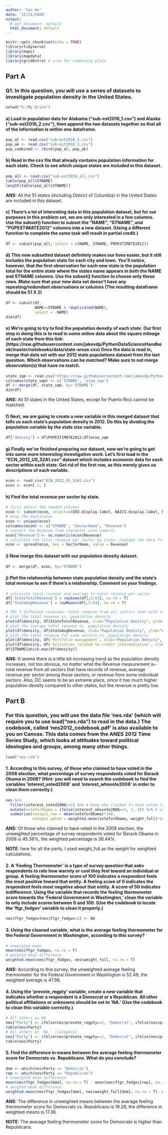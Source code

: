 ```yaml
---
author: 'Yan He'
date: '12/21/2020'
output:
  # pdf_document: default
  html_document: default
---
```


```r
knitr::opts_chunk$set(echo = TRUE) 
library(tidyverse) 
library(maps) 
library(mapdata)
library(gridExtra) # used for combining plots
```

## Part A
### Q1. In this question, you will use a series of datasets to investigate population density in the United States.
```r
setwd("G:/My Drive")
```

#### a) Load in population data for Alabama (“sub-est2016_1.csv”) and Alaska (“sub-est2016_2.csv”), then append the two datasets together so that all of the information is within one dataframe.
```r
pop_al <- read.csv("sub-est2016_1.csv")
pop_ak <- read.csv("sub-est2016_2.csv")
pop_combined <- rbind(pop_al, pop_ak)
```

#### b) Read in the csv file that already contains population information for each state. Check to see which unique states are included in this dataset.
```r
pop_all <- read.csv("sub-est2016_all.csv")
table(pop_all$STNAME)
length(table(pop_all$STNAME))
```
**ANS:** All the 51 states (including District of Columbia) in the United States are included in this dataset.

#### c) There’s a lot of interesting data in this population dataset, but for our purposes in this problem set, we are only interested in a few columns. Use the subset() function to subset the “NAME”, “STNAME”, and “POPESTIMATE2012” columns into a new dataset. (Using a different function to complete the same task will result in partial credit.)
```r
df <- subset(pop_all, select = c(NAME, STNAME, POPESTIMATE2012))
```

#### d) This new subsetted dataset definitely makes our lives easier, but it still includes the population stats for each city and town. You’ll notice, however, that the first observation for each new state is the population total for the entire state where the states name appears in both the NAME and STNAME columns. Use the subset() function to choose only these rows. Make sure that your new data set doesn’t have any repeating/redundant observations or columns (The resulting dataframe should be 51 X 2)
```r
df <- subset(df, 
             NAME==STNAME & !duplicated(NAME),
             select = -NAME)
dim(df)
```

#### e) We’re going to try to find the population density of each state. Our first step in doing this is to read in some online data about the square mileage of each state from this link:(https://raw.githubusercontent.com/jakevdp/PythonDataScienceHandbook/master/notebooks/data/state-areas.csv) Once the data is read in, merge that data set with our 2012 state populations dataset from the last question. Which observations can be matched? Make sure to not merge observation(s) that have no match.
```r
state_sqm <- read.csv('https://raw.githubusercontent.com/jakevdp/PythonDataScienceHandbook/master/notebooks/data/state-areas.csv')
colnames(state_sqm) <- c('STNAME', 'area_sqm')
df <- merge(df, state_sqm, by='STNAME')
dim(df)
```
**ANS:** All 51 states in the United States, except for Puerto Rico cannot be matched.

#### f) Next, we are going to create a new variable in this merged dataset that tells us each state’s population density in 2012. Do this by dividing the population variable by the state size variable.
```r
df["density"] = df$POPESTIMATE2012/df$area_sqm
```

#### g) Finally we’ve finished preparing our dataset, now we’re going to get into some more interesting investigative work. Let’s first load in the “ECN_2012_US_52A1.csv” dataset which includes economic data for each sector within each state. Get rid of the first row, as this merely gives us descriptions of each variable.
```r
econ <- read.csv("ECN_2012_US_52A1.csv")
econ <- econ[-1, ]
```

#### h) Find the total revenue per sector by state.
```r
# first select the needed columns
econ <- subset(econ, select=c(GEO.display.label, NAICS.display.label, RCPTOT))
# drop the duplicates
econ <- unique(econ)
colnames(econ) <- c("STNAME", "SectorName", "Revenue")
# convert the Revenue from character into numeric
econ["Revenue"] <- as.numeric(econ$Revenue)
# calculate the total revenue per sector by state--reshape the data from long to wide, with row number as # states, column rows as # Sectors+1 (state)
econ <- spread(econ, key = SectorName, value = Revenue)
```

#### i) Now merge this dataset with our population density dataset.
```r
df <- merge(df, econ, by="STNAME")
```

#### j) Plot the relationship between state population density and the state’s total revenue to see if there’s a relationship. Comment on your findings.
```r
# calculate total revenue and average to total revenue per sector
df['StateTotalRevenue'] = rowSums(df[,5:64], na.rm = T)
df['StateAvgRevenue'] = rowMeans(df[,5:64], na.rm = T)

# TRY 3 different revenues--total revenue from all sectors that with valid revenue report, average total revenue per sector, and total revenue for some specific sectors
# plot the total revenue vs. population density
plot(df$density, df$StateTotalRevenue, xlab="Population Density", ylab="Total Revenue")
# plot the average total revenue vs. population density
plot(df$density, df$StateAvgRevenue, xlab="Population Density", ylab="Average Total Revenue/sector")
# plot the total revenue for some sectors vs. population density
plot(df$density, df$`Portfolio management`, xlab="Population Density", ylab="Total Revenue- Portfolio Management")
plot(df$density, df$`Activities related to credit intermediation`, xlab="Population Density", ylab="Total Revenue-Activities related to credit intermediation")
df$STNAME[which.max(df$density)]
```

**ANS:** It seems there is a little bit increasing trend as the population density increases, not too obvious, no matter what the Revenue measurement is--total revenue from all sectors that have records of revenue, average revenue per sector among those sectors, or revenue from some individual sectors. Also, DC seems to be an extreme place, since it has much higher population density compared to other states, but the revenue is pretty low.

## Part B
### For this question, you will use the data file ‘nes.rda’ (which will require you to use load(“nes.rda”) to read in the data.) The codebook, called ‘nes2012_codebook.pdf’ is also available to you on Canvas. This data comes from the ANES 2012 Time Series Study, which looks at attitudes toward political ideologies and groups, among many other things.
```r
load("nes.rda")
```

#### 1. According to this survey, of those who claimed to have voted in the 2008 election, what percentage of survey respondents voted for Barack Obama in 2008? (Hint: you will need to search the codebook to find the variables ‘interest_voted2008’ and ‘interest_whovote2008’ in order to clean them correctly.)
```r
nes %>%
  filter(interest_voted2008>=1) %>% # keep who claimed to have voted in 2008
  mutate(voteforObama = ifelse(interest_whovote2008==1, 1, 0)) %>% # whether voted for Obama
  summarise(votepct_raw = mean(voteforObama)*100,
            votepct_wgted = weighted.mean(voteforObama, weight_full)*100)
```
**ANS:** Of those who claimed to have voted in the 2008 election, the unweighted percentage of survey respondents voted for Barack Obama in 2008 is 45.38%, the weighted percentage is 36.44%. 

**NOTE**: here for all the parts, I used weight_full as the weight for weighted calculations.

#### 2. A ‘Feeling Thermometer’ is a type of survey question that asks respondents to rate how warmly or cool they feel toward an individual or group. A feeling thermometer score of 100 indicates a respondent feels the most positive toward that entity. A feeling score of 0 indicates the respondent feels most negative about that entity. A score of 50 indicates indifference. Using the variable that records the feeling thermometer score towards the ‘Federal Government in Washington,’ clean the variable to only include scores between 0 and 100. (Use the codebook to locate the ‘ftgr_fedgov’ variable to clean it properly.)
```r
nes$ftgr_fedgov[nes$ftgr_fedgov<0] <- NA
```

#### 3. Using the cleaned variable, what is the average feeling thermometer for the Federal Government in Washington, according to this survey?
```r
# unweigted mean
mean(nes$ftgr_fedgov, na.rm = T)
# weigted mean difference
weighted.mean(nes$ftgr_fedgov, nes$weight_full, na.rm = T)
```
**ANS:** According to this survey, the unweighted average feeling thermometer for the Federal Government in Washington is 52.49, the weighted average is 47.98.

#### 4. Using the ‘prevote_regpty’ variable, create a new variable that indicates whether a respondent is a Democrat or a Republican. All other political affiliations or unknowns should be set to ‘NA.’ (Use the codebook to clean this variable correctly.)
```r
# All others as NA
nes["Party"] <- ifelse(nes$prevote_regpty==1, "Democrat", ifelse(nes$prevote_regpty==2, "Republican", NA))
table(nes$Party)
# All others as 'NA.' (category)
nes["Party"] <- ifelse(nes$prevote_regpty==1, "Democrat", ifelse(nes$prevote_regpty==2, "Republican", "NA."))
table(nes$Party)
```

#### 5. Find the difference in means between the average feeling thermometer score for Democrats vs. Republicans. What do you conclude?
```r
dem <- which(nes$Party == "Democrat")
rep <- which(nes$Party == "Republican")
# unweigted mean difference
mean(nes$ftgr_fedgov[dem], na.rm = T) - mean(nes$ftgr_fedgov[rep], na.rm = T)
# weigted mean difference
weighted.mean(nes$ftgr_fedgov[dem], nes$weight_full[dem], na.rm = T)- weighted.mean(nes$ftgr_fedgov[rep], nes$weight_full[rep], na.rm = T)
```
**ANS:** The difference in unweighted means between the average feeling thermometer score for Democrats vs. Republicans is 19.28, the difference in weighted means is 17.38. 

**NOTE**: The average feeling thermometer score for Democrats is higher than Republicans.